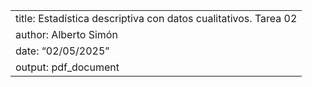 ---
title: Estadística descriptiva con datos cualitativos. Tarea 02
author: Alberto Simón
date: "02/05/2025"
output: pdf_document
---